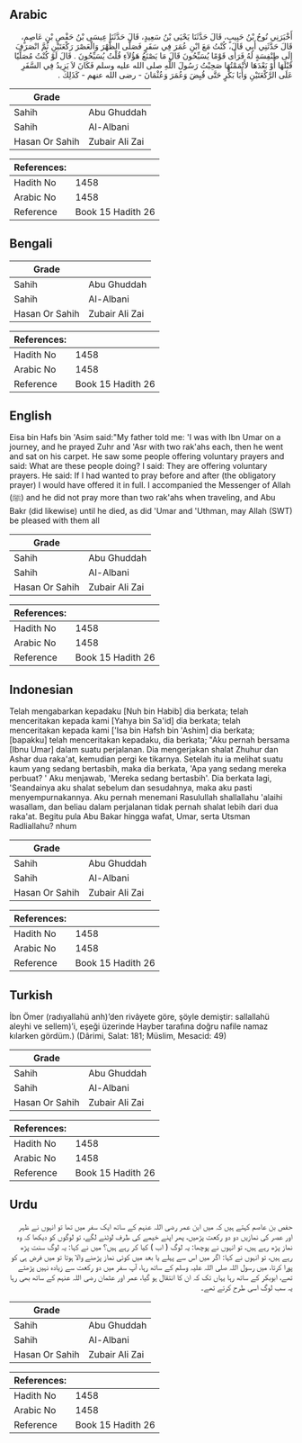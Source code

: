 ## Arabic


<div dir="rtl" lang="ar" style={{fontSize:'larger',backgroundColor:'#f8f9fa',padding:20}}>
أَخْبَرَنِي نُوحُ بْنُ حَبِيبٍ، قَالَ حَدَّثَنَا يَحْيَى بْنُ سَعِيدٍ، قَالَ حَدَّثَنَا عِيسَى بْنُ حَفْصِ بْنِ عَاصِمٍ، قَالَ حَدَّثَنِي أَبِي قَالَ، كُنْتُ مَعَ ابْنِ عُمَرَ فِي سَفَرٍ فَصَلَّى الظُّهْرَ وَالْعَصْرَ رَكْعَتَيْنِ ثُمَّ انْصَرَفَ إِلَى طِنْفِسَةٍ لَهُ فَرَأَى قَوْمًا يُسَبِّحُونَ قَالَ مَا يَصْنَعُ هَؤُلاَءِ قُلْتُ يُسَبِّحُونَ ‏.‏ قَالَ لَوْ كُنْتُ مُصَلِّيًا قَبْلَهَا أَوْ بَعْدَهَا لأَتْمَمْتُهَا صَحِبْتُ رَسُولَ اللَّهِ صلى الله عليه وسلم فَكَانَ لاَ يَزِيدُ فِي السَّفَرِ عَلَى الرَّكْعَتَيْنِ وَأَبَا بَكْرٍ حَتَّى قُبِضَ وَعُمَرَ وَعُثْمَانَ - رضى الله عنهم - كَذَلِكَ ‏.‏
</div>
<div style={{backgroundColor:'#f8f9fa',padding:20, marginBottom: 10}}><table> <thead> <tr> <th>Grade</th> <th></th> </tr> </thead> <tbody> <tr><td>Sahih</td><td>Abu Ghuddah</td></tr><tr><td>Sahih</td><td>Al-Albani</td></tr><tr><td>Hasan Or Sahih</td><td>Zubair Ali Zai</td></tr></tbody></table><table> <thead> <tr> <th>References:</th> <th></th> </tr> </thead> <tbody><tr><td>Hadith No</td><td>1458</td></tr><tr><td>Arabic No</td><td>1458</td></tr><tr><td>Reference</td><td>Book 15 Hadith 26</td></tr></tbody></table></div>

## Bengali


<div dir="ltr" lang="bn" style={{fontSize:'larger',backgroundColor:'#f8f9fa',padding:20}}>

</div>
<div style={{backgroundColor:'#f8f9fa',padding:20, marginBottom: 10}}><table> <thead> <tr> <th>Grade</th> <th></th> </tr> </thead> <tbody> <tr><td>Sahih</td><td>Abu Ghuddah</td></tr><tr><td>Sahih</td><td>Al-Albani</td></tr><tr><td>Hasan Or Sahih</td><td>Zubair Ali Zai</td></tr></tbody></table><table> <thead> <tr> <th>References:</th> <th></th> </tr> </thead> <tbody><tr><td>Hadith No</td><td>1458</td></tr><tr><td>Arabic No</td><td>1458</td></tr><tr><td>Reference</td><td>Book 15 Hadith 26</td></tr></tbody></table></div>

## English


<div dir="ltr" lang="en" style={{fontSize:'larger',backgroundColor:'#f8f9fa',padding:20}}>
Eisa bin Hafs bin 'Asim said:"My father told me: 'I was with Ibn Umar on a journey, and he prayed Zuhr and 'Asr with two rak'ahs each, then he went and sat on his carpet. He saw some people offering voluntary prayers and said: What are these people doing? I said: They are offering voluntary prayers. He said: If I had wanted to pray before and after (the obligatory prayer) I would have offered it in full. I accompanied the Messenger of Allah (ﷺ) and he did not pray more than two rak'ahs when traveling, and Abu Bakr (did likewise) until he died, as did 'Umar and 'Uthman, may Allah (SWT) be pleased with them all
</div>
<div style={{backgroundColor:'#f8f9fa',padding:20, marginBottom: 10}}><table> <thead> <tr> <th>Grade</th> <th></th> </tr> </thead> <tbody> <tr><td>Sahih</td><td>Abu Ghuddah</td></tr><tr><td>Sahih</td><td>Al-Albani</td></tr><tr><td>Hasan Or Sahih</td><td>Zubair Ali Zai</td></tr></tbody></table><table> <thead> <tr> <th>References:</th> <th></th> </tr> </thead> <tbody><tr><td>Hadith No</td><td>1458</td></tr><tr><td>Arabic No</td><td>1458</td></tr><tr><td>Reference</td><td>Book 15 Hadith 26</td></tr></tbody></table></div>

## Indonesian


<div dir="ltr" lang="id" style={{fontSize:'larger',backgroundColor:'#f8f9fa',padding:20}}>
Telah mengabarkan kepadaku [Nuh bin Habib] dia berkata; telah menceritakan kepada kami [Yahya bin Sa'id] dia berkata; telah menceritakan kepada kami ['Isa bin Hafsh bin 'Ashim] dia berkata; [bapakku] telah menceritakan kepadaku, dia berkata; "Aku pernah bersama [Ibnu Umar] dalam suatu perjalanan. Dia mengerjakan shalat Zhuhur dan Ashar dua raka'at, kemudian pergi ke tikarnya. Setelah itu ia melihat suatu kaum yang sedang bertasbih, maka dia berkata, 'Apa yang sedang mereka perbuat? ' Aku menjawab, 'Mereka sedang bertasbih'. Dia berkata lagi, 'Seandainya aku shalat sebelum dan sesudahnya, maka aku pasti menyempurnakannya. Aku pernah menemani Rasulullah shallallahu 'alaihi wasallam, dan beliau dalam perjalanan tidak pernah shalat lebih dari dua raka'at. Begitu pula Abu Bakar hingga wafat, Umar, serta Utsman Radliallahu? nhum
</div>
<div style={{backgroundColor:'#f8f9fa',padding:20, marginBottom: 10}}><table> <thead> <tr> <th>Grade</th> <th></th> </tr> </thead> <tbody> <tr><td>Sahih</td><td>Abu Ghuddah</td></tr><tr><td>Sahih</td><td>Al-Albani</td></tr><tr><td>Hasan Or Sahih</td><td>Zubair Ali Zai</td></tr></tbody></table><table> <thead> <tr> <th>References:</th> <th></th> </tr> </thead> <tbody><tr><td>Hadith No</td><td>1458</td></tr><tr><td>Arabic No</td><td>1458</td></tr><tr><td>Reference</td><td>Book 15 Hadith 26</td></tr></tbody></table></div>

## Turkish


<div dir="ltr" lang="tr" style={{fontSize:'larger',backgroundColor:'#f8f9fa',padding:20}}>
İbn Ömer (radıyallahü anh)’den rivâyete göre, şöyle demiştir: sallallahü aleyhi ve sellem)’i, eşeği üzerinde Hayber tarafına doğru nafile namaz kılarken gördüm.) (Dârimi, Salat: 181; Müslim, Mesacid: 49)
</div>
<div style={{backgroundColor:'#f8f9fa',padding:20, marginBottom: 10}}><table> <thead> <tr> <th>Grade</th> <th></th> </tr> </thead> <tbody> <tr><td>Sahih</td><td>Abu Ghuddah</td></tr><tr><td>Sahih</td><td>Al-Albani</td></tr><tr><td>Hasan Or Sahih</td><td>Zubair Ali Zai</td></tr></tbody></table><table> <thead> <tr> <th>References:</th> <th></th> </tr> </thead> <tbody><tr><td>Hadith No</td><td>1458</td></tr><tr><td>Arabic No</td><td>1458</td></tr><tr><td>Reference</td><td>Book 15 Hadith 26</td></tr></tbody></table></div>

## Urdu


<div dir="rtl" lang="ur" style={{fontSize:'larger',backgroundColor:'#f8f9fa',padding:20}}>
حفص بن عاصم کہتے ہیں کہ میں ابن عمر رضی اللہ عنہم کے ساتھ ایک سفر میں تھا تو انہوں نے ظہر اور عصر کی نمازیں دو دو رکعت پڑھیں، پھر اپنے خیمے کی طرف لوٹنے لگے، تو لوگوں کو دیکھا کہ وہ نماز پڑھ رہے ہیں، تو انہوں نے پوچھا: یہ لوگ ( اب ) کیا کر رہے ہیں؟ میں نے کہا: یہ لوگ سنت پڑھ رہے ہیں، تو انہوں نے کہا: اگر میں اس سے پہلے یا بعد میں کوئی نماز پڑھنے والا ہوتا تو میں فرض ہی کو پورا کرتا، میں رسول اللہ صلی اللہ علیہ وسلم کے ساتھ رہا، آپ سفر میں دو رکعت سے زیادہ نہیں پڑھتے تھے، ابوبکر کے ساتھ رہا یہاں تک کہ ان کا انتقال ہو گیا، عمر اور عثمان رضی اللہ عنہم کے ساتھ بھی رہا یہ سب لوگ اسی طرح کرتے تھے۔
</div>
<div style={{backgroundColor:'#f8f9fa',padding:20, marginBottom: 10}}><table> <thead> <tr> <th>Grade</th> <th></th> </tr> </thead> <tbody> <tr><td>Sahih</td><td>Abu Ghuddah</td></tr><tr><td>Sahih</td><td>Al-Albani</td></tr><tr><td>Hasan Or Sahih</td><td>Zubair Ali Zai</td></tr></tbody></table><table> <thead> <tr> <th>References:</th> <th></th> </tr> </thead> <tbody><tr><td>Hadith No</td><td>1458</td></tr><tr><td>Arabic No</td><td>1458</td></tr><tr><td>Reference</td><td>Book 15 Hadith 26</td></tr></tbody></table></div>